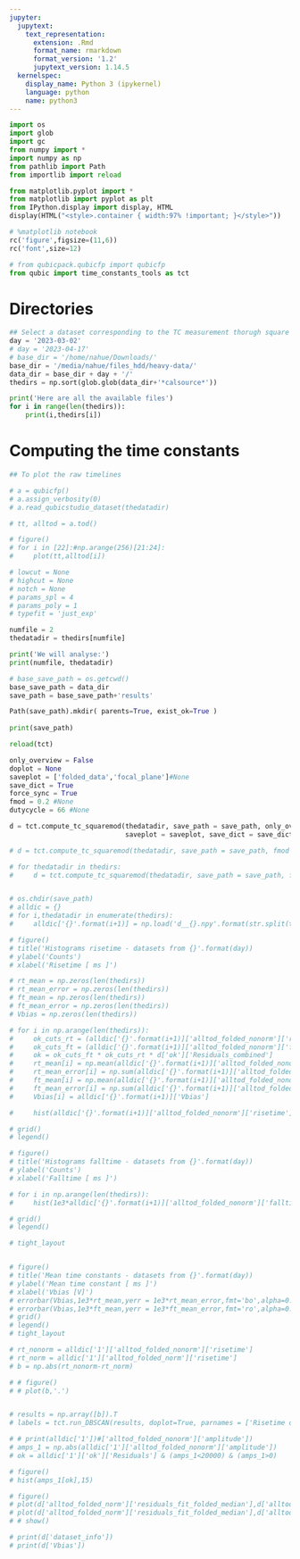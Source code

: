 ```yaml
---
jupyter:
  jupytext:
    text_representation:
      extension: .Rmd
      format_name: rmarkdown
      format_version: '1.2'
      jupytext_version: 1.14.5
  kernelspec:
    display_name: Python 3 (ipykernel)
    language: python
    name: python3
---
```


```python
import os
import glob
import gc
from numpy import *
import numpy as np
from pathlib import Path
from importlib import reload

from matplotlib.pyplot import *
from matplotlib import pyplot as plt
from IPython.display import display, HTML
display(HTML("<style>.container { width:97% !important; }</style>"))

# %matplotlib notebook
rc('figure',figsize=(11,6))
rc('font',size=12)

# from qubicpack.qubicfp import qubicfp
from qubic import time_constants_tools as tct
```

# Directories

```python
## Select a dataset corresponding to the TC measurement thorugh square modulation (external calsource or carbon fibres)
day = '2023-03-02'
# day = '2023-04-17'
# base_dir = '/home/nahue/Downloads/'
base_dir = '/media/nahue/files_hdd/heavy-data/'
data_dir = base_dir + day + '/'
thedirs = np.sort(glob.glob(data_dir+'*calsource*'))

print('Here are all the available files')
for i in range(len(thedirs)):
    print(i,thedirs[i])
```

# Computing the time constants

```python
## To plot the raw timelines

# a = qubicfp()
# a.assign_verbosity(0)
# a.read_qubicstudio_dataset(thedatadir)

# tt, alltod = a.tod()

# figure()
# for i in [22]:#np.arange(256)[21:24]:
#     plot(tt,alltod[i])
```

```python
# lowcut = None
# highcut = None
# notch = None
# params_spl = 4
# params_poly = 1
# typefit = 'just_exp'

numfile = 2
thedatadir = thedirs[numfile]

print('We will analyse:')
print(numfile, thedatadir)

# base_save_path = os.getcwd()
base_save_path = data_dir
save_path = base_save_path+'results'

Path(save_path).mkdir( parents=True, exist_ok=True )
    
print(save_path)
```

```python
reload(tct)

only_overview = False
doplot = None
saveplot = ['folded_data','focal_plane']#None
save_dict = True
force_sync = True
fmod = 0.2 #None
dutycycle = 66 #None

d = tct.compute_tc_squaremod(thedatadir, save_path = save_path, only_overview = only_overview, doplot = doplot,
                             saveplot = saveplot, save_dict = save_dict, fmod_explicit = fmod, dutycycle_explicit = dutycycle, force_sync = force_sync)

# d = tct.compute_tc_squaremod(thedatadir, save_path = save_path, fmod = fmod, dutycycle = dc)

# for thedatadir in thedirs:
#     d = tct.compute_tc_squaremod(thedatadir, save_path = save_path, fmod = fmod, dutycycle = dc)
```

```python

```

```python
# os.chdir(save_path)
# alldic = {}
# for i,thedatadir in enumerate(thedirs):
#     alldic['{}'.format(i+1)] = np.load('d__{}.npy'.format(str.split(thedatadir,'/')[-1]),allow_pickle=True).item()
```

```python
# figure()
# title('Histograms risetime - datasets from {}'.format(day))
# ylabel('Counts')
# xlabel('Risetime [ ms ]')

# rt_mean = np.zeros(len(thedirs))
# rt_mean_error = np.zeros(len(thedirs))
# ft_mean = np.zeros(len(thedirs))
# ft_mean_error = np.zeros(len(thedirs))
# Vbias = np.zeros(len(thedirs))

# for i in np.arange(len(thedirs)):
#     ok_cuts_rt = (alldic['{}'.format(i+1)]['alltod_folded_nonorm']['risetime']>0)&(alldic['{}'.format(i+1)]['alltod_folded_nonorm']['risetime']<0.6)
#     ok_cuts_ft = (alldic['{}'.format(i+1)]['alltod_folded_nonorm']['falltime']>0)&(alldic['{}'.format(i+1)]['alltod_folded_nonorm']['falltime']<0.6)
#     ok = ok_cuts_ft * ok_cuts_rt * d['ok']['Residuals_combined']
#     rt_mean[i] = np.mean(alldic['{}'.format(i+1)]['alltod_folded_nonorm']['risetime'][ok])
#     rt_mean_error[i] = np.sum(alldic['{}'.format(i+1)]['alltod_folded_nonorm']['risetime_error'][ok])/(np.sum(ok))
#     ft_mean[i] = np.mean(alldic['{}'.format(i+1)]['alltod_folded_nonorm']['falltime'][ok])
#     ft_mean_error[i] = np.sum(alldic['{}'.format(i+1)]['alltod_folded_nonorm']['falltime_error'][ok])/(np.sum(ok))
#     Vbias[i] = alldic['{}'.format(i+1)]['Vbias'] 

#     hist(alldic['{}'.format(i+1)]['alltod_folded_nonorm']['risetime'][ok],30,alpha=0.5,label='Vbias {:.1f}'.format(Vbias[i]))

# grid()
# legend()

# figure()
# title('Histograms falltime - datasets from {}'.format(day))
# ylabel('Counts')
# xlabel('Falltime [ ms ]')

# for i in np.arange(len(thedirs)):
#     hist(1e3*alldic['{}'.format(i+1)]['alltod_folded_nonorm']['falltime'][ok],30,alpha=0.5,label='Vbias {:.1f}'.format(Vbias[i]))

# grid()
# legend()

# tight_layout


# figure()
# title('Mean time constants - datasets from {}'.format(day))
# ylabel('Mean time constant [ ms ]')
# xlabel('Vbias [V]')
# errorbar(Vbias,1e3*rt_mean,yerr = 1e3*rt_mean_error,fmt='bo',alpha=0.5,label='Risetime')
# errorbar(Vbias,1e3*ft_mean,yerr = 1e3*ft_mean_error,fmt='ro',alpha=0.5,label='Falltime')
# grid()
# legend()
# tight_layout
```

```python
# rt_nonorm = alldic['1']['alltod_folded_nonorm']['risetime']
# rt_norm = alldic['1']['alltod_folded_norm']['risetime']
# b = np.abs(rt_nonorm-rt_norm)

# # figure()
# # plot(b,'.')


# results = np.array([b]).T
# labels = tct.run_DBSCAN(results, doplot=True, parnames = ['Risetime diff'],eps_cpar=0.01,min_samples_cpar = 10)
```

```python
# # print(alldic['1'])#['alltod_folded_nonorm']['amplitude'])
# amps_1 = np.abs(alldic['1']['alltod_folded_nonorm']['amplitude'])
# ok = alldic['1']['ok']['Residuals'] & (amps_1<20000) & (amps_1>0)

# figure()
# hist(amps_1[ok],15)
```

```python
# figure()
# plot(d['alltod_folded_norm']['residuals_fit_folded_median'],d['alltod_folded_norm']['residuals_folded_median'],'.')
# plot(d['alltod_folded_norm']['residuals_fit_folded_median'],d['alltod_folded_norm']['residuals_fit_folded_median'])
# # show()
```

```python
# print(d['dataset_info'])
# print(d['Vbias'])
```
